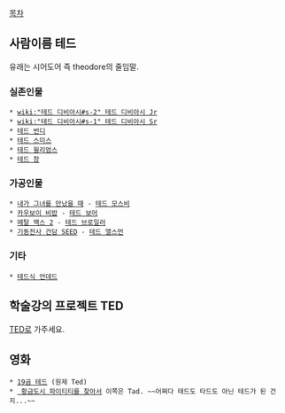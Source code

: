 [[목차]]
== 사람이름 테드 ==
유래는 시어도어 즉 theodore의 줄임말.

=== 실존인물 ===
 * [[wiki:"테드 디비아시#s-2" 테드 디비아시 Jr]]
 * [[wiki:"테드 디비아시#s-1" 테드 디비아시 Sr]]
 * [[테드 번디]]
 * [[테드 스미스]]
 * [[테드 윌리엄스]]
 * [[테드 창]]

=== 가공인물 ===
 * [[내가 그녀를 만났을 때]] - [[테드 모스비]]
 * [[카우보이 비밥]] - [[테드 보어]]
 * [[메탈 맥스 2]] - [[테드 브로일러]]
 * [[기동전사 건담 SEED]] - [[테드 앨스먼]]

=== 기타 ===
 * [[테드식 언데드]]

== 학술강의 프로젝트 TED ==
[[TED]]로 가주세요.

== 영화 ==
 * [[19곰 테드]] (원제 Ted)
 * [[테드: 황금도시 파이티티를 찾아서|]] 이쪽은 Tad. ~~어쩌다 태드도 타드도 아닌 테드가 된 건지...~~
